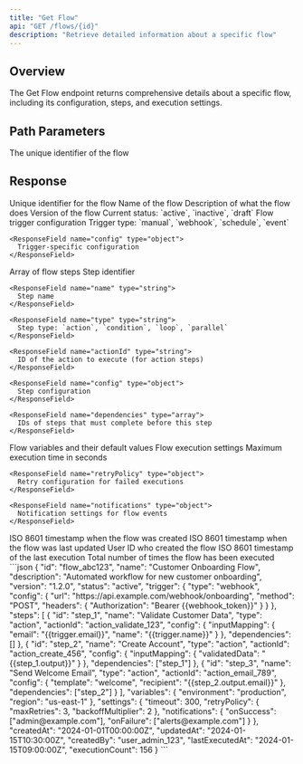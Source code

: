 ```yaml
---
title: "Get Flow"
api: "GET /flows/{id}"
description: "Retrieve detailed information about a specific flow"
---
```


## Overview

The Get Flow endpoint returns comprehensive details about a specific flow, including its configuration, steps, and execution settings.

## Path Parameters

<ParamField path="id" type="string" required>
  The unique identifier of the flow
</ParamField>

## Response

<ResponseField name="id" type="string">
  Unique identifier for the flow
</ResponseField>

<ResponseField name="name" type="string">
  Name of the flow
</ResponseField>

<ResponseField name="description" type="string">
  Description of what the flow does
</ResponseField>

<ResponseField name="version" type="string">
  Version of the flow
</ResponseField>

<ResponseField name="status" type="string">
  Current status: `active`, `inactive`, `draft`
</ResponseField>

<ResponseField name="trigger" type="object">
  Flow trigger configuration
  
  <Expandable title="Trigger Object">
    <ResponseField name="type" type="string">
      Trigger type: `manual`, `webhook`, `schedule`, `event`
    </ResponseField>
    
    <ResponseField name="config" type="object">
      Trigger-specific configuration
    </ResponseField>
  </Expandable>
</ResponseField>

<ResponseField name="steps" type="array">
  Array of flow steps
  
  <Expandable title="Step Object">
    <ResponseField name="id" type="string">
      Step identifier
    </ResponseField>
    
    <ResponseField name="name" type="string">
      Step name
    </ResponseField>
    
    <ResponseField name="type" type="string">
      Step type: `action`, `condition`, `loop`, `parallel`
    </ResponseField>
    
    <ResponseField name="actionId" type="string">
      ID of the action to execute (for action steps)
    </ResponseField>
    
    <ResponseField name="config" type="object">
      Step configuration
    </ResponseField>
    
    <ResponseField name="dependencies" type="array">
      IDs of steps that must complete before this step
    </ResponseField>
  </Expandable>
</ResponseField>

<ResponseField name="variables" type="object">
  Flow variables and their default values
</ResponseField>

<ResponseField name="settings" type="object">
  Flow execution settings
  
  <Expandable title="Settings Object">
    <ResponseField name="timeout" type="number">
      Maximum execution time in seconds
    </ResponseField>
    
    <ResponseField name="retryPolicy" type="object">
      Retry configuration for failed executions
    </ResponseField>
    
    <ResponseField name="notifications" type="object">
      Notification settings for flow events
    </ResponseField>
  </Expandable>
</ResponseField>

<ResponseField name="createdAt" type="string">
  ISO 8601 timestamp when the flow was created
</ResponseField>

<ResponseField name="updatedAt" type="string">
  ISO 8601 timestamp when the flow was last updated
</ResponseField>

<ResponseField name="createdBy" type="string">
  User ID who created the flow
</ResponseField>

<ResponseField name="lastExecutedAt" type="string">
  ISO 8601 timestamp of the last execution
</ResponseField>

<ResponseField name="executionCount" type="number">
  Total number of times the flow has been executed
</ResponseField>

<ResponseExample>
```json
{
  "id": "flow_abc123",
  "name": "Customer Onboarding Flow",
  "description": "Automated workflow for new customer onboarding",
  "version": "1.2.0",
  "status": "active",
  "trigger": {
    "type": "webhook",
    "config": {
      "url": "https://api.example.com/webhook/onboarding",
      "method": "POST",
      "headers": {
        "Authorization": "Bearer {{webhook_token}}"
      }
    }
  },
  "steps": [
    {
      "id": "step_1",
      "name": "Validate Customer Data",
      "type": "action",
      "actionId": "action_validate_123",
      "config": {
        "inputMapping": {
          "email": "{{trigger.email}}",
          "name": "{{trigger.name}}"
        }
      },
      "dependencies": []
    },
    {
      "id": "step_2",
      "name": "Create Account",
      "type": "action",
      "actionId": "action_create_456",
      "config": {
        "inputMapping": {
          "validatedData": "{{step_1.output}}"
        }
      },
      "dependencies": ["step_1"]
    },
    {
      "id": "step_3",
      "name": "Send Welcome Email",
      "type": "action",
      "actionId": "action_email_789",
      "config": {
        "template": "welcome",
        "recipient": "{{step_2.output.email}}"
      },
      "dependencies": ["step_2"]
    }
  ],
  "variables": {
    "environment": "production",
    "region": "us-east-1"
  },
  "settings": {
    "timeout": 300,
    "retryPolicy": {
      "maxRetries": 3,
      "backoffMultiplier": 2
    },
    "notifications": {
      "onSuccess": ["admin@example.com"],
      "onFailure": ["alerts@example.com"]
    }
  },
  "createdAt": "2024-01-01T00:00:00Z",
  "updatedAt": "2024-01-15T10:30:00Z",
  "createdBy": "user_admin_123",
  "lastExecutedAt": "2024-01-15T09:00:00Z",
  "executionCount": 156
}
```
</ResponseExample>

<Snippet file="api-footer.mdx" />